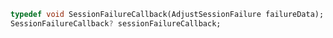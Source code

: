 ```dart
typedef void SessionFailureCallback(AdjustSessionFailure failureData);
SessionFailureCallback? sessionFailureCallback;
```
